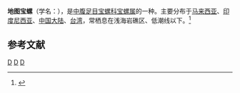 {{Speciesbox 
| taxon = Cypraea mappa
| image = Cypraea mappa.jpg
| binomial_authority = Linnaeus, 1758
}}
'''地图宝螺'''（学名：''{{lang|la|Cypraea mappa}}''），是[[中腹足目|中腹足目]][[宝螺科|宝螺科]][[宝螺属|宝螺属]]的一种。主要分布于[[马来西亚|马来西亚]]、[[印度尼西亚|印度尼西亚]]、[[中国大陆|中国大陆]]、[[台湾|台湾]]，常栖息在浅海岩礁区、低潮线以下。<ref>{{cite web|url=http://shell.sinica.edu.tw/chinese/shellbase_detail.php?science_no=599|title=国际贝库：地图宝螺|publisher=台湾贝类资料库|accessdate=2009-08-11}}</ref>

== 参考文献 ==
{{reflist}}
{{Taxonbar|from=Q3398115}}

[[Category:宝螺属|D]]
[[Category:_1758年描述的软体动物|D]]
[[Category:_卡尔·林奈命名的生物分类|D]]